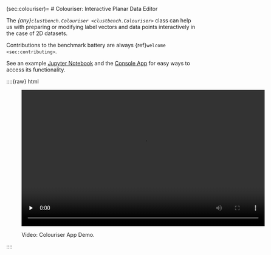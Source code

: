 (sec:colouriser)=
# Colouriser: Interactive Planar Data Editor

The *{any}`clustbench.Colouriser <clustbench.Colouriser>`* class
can help us with preparing or modifying label vectors and data points
interactively in the case of 2D datasets.

::::{note}
Contributions to the benchmark battery
are always {ref}`welcome <sec:contributing>`.
::::



See an example [Jupyter Notebook](https://github.com/gagolews/clustering-benchmarks/blob/-/colouriser-demo.ipynb)
and the [Console App](https://github.com/gagolews/clustering-benchmarks/blob/-/colouriser-app.ipynb) for easy ways to access its functionality.

::::{raw} html
<figure class="align-default">
<video width="640" height="360" controls preload="none">
    <source src="../_static/img/colouriser-demo-noaudio.mp4" type="video/mp4" />
    Your browser does not support the HTML video tag.
    See <a href="../_static/img/colouriser-demo-noaudio.mp4">colouriser-demo-noaudio.mp4</a>.
</video>

<figcaption>
<p>
<span class="caption-number">Video:  </span>
<span class="caption-text">Colouriser App Demo.</span>
</p>
</figcaption>
</figure>
::::
